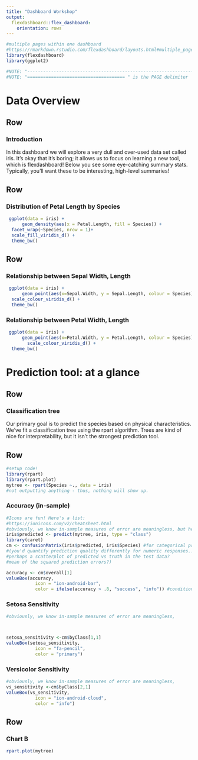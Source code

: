 ```yaml
---
title: "Dashboard Workshop"
output: 
  flexdashboard::flex_dashboard:
    orientation: rows
---
```


```r
#multiple pages within one dashboard
#https://rmarkdown.rstudio.com/flexdashboard/layouts.html#multiple_pages
library(flexdashboard)
library(ggplot2)

#NOTE: "-----------------------------------------------------------------------" is the section delimiter
#NOTE: "===================================== " is the PAGE delimiter

```
Data Overview
===================================== 

Row {data-height=200}
-----------------------------------------------------------------------

### Introduction

In this dashboard we will explore a very dull and over-used data set called iris. It's okay that it's boring; it allows us to focus on learning a new tool, which is flexdashboard! Below you see some eye-catching summary stats. Typically, you'll want these to be interesting, high-level summaries!


Row {data-height=400}
-----------------------------------------------------------------------

### Distribution of Petal Length by Species

```r
 ggplot(data = iris) +
      geom_density(aes(x = Petal.Length, fill = Species)) +
  facet_wrap(~Species, nrow = 1)+
  scale_fill_viridis_d() +
  theme_bw()

```


Row {data-height=400}
-----------------------------------------------------------------------

### Relationship between Sepal Width, Length

```r
 ggplot(data = iris) +
      geom_point(aes(x=Sepal.Width, y = Sepal.Length, colour = Species))+
  scale_colour_viridis_d() +
  theme_bw()

```

### Relationship between Petal Width, Length

```r
 ggplot(data = iris) +
      geom_point(aes(x=Petal.Width, y = Petal.Length, colour = Species))+
        scale_colour_viridis_d() +
  theme_bw()
```


Prediction tool: at a glance
===================================== 

Row {data-height=150}
-----------------------------------------------------------------------

### Classification tree

Our primary goal is to predict the species based on physical characteristics. We've fit a classification tree using the rpart algorithm. Trees are kind of nice for interpretability, but it isn't the strongest prediction tool. 

Row
-----------------------------------------------------------------------

```r
#setup code!
library(rpart)
library(rpart.plot)
mytree <- rpart(Species ~., data = iris)
#not outputting anything - thus, nothing will show up.
```

### Accuracy (in-sample)

```r
#Icons are fun! Here's a list:
#https://ionicons.com/v2/cheatsheet.html
#obviously, we know in-sample measures of error are meaningless, but here we go
iris$predicted <- predict(mytree, iris, type = "class")
library(caret)
cm <- confusionMatrix(iris$predicted, iris$Species) #for categorical prediction 
#(you'd quantify prediction quality differently for numeric responses...
#perhaps a scatterplot of predicted vs truth in the test data? 
#mean of the squared prediction errors?)

accuracy <- cm$overall[1]
valueBox(accuracy, 
           icon = "ion-android-bar",
           color = ifelse(accuracy > .8, "success", "info")) #conditional coloring!


```

### Setosa Sensitivity

```r
#obviously, we know in-sample measures of error are meaningless,



setosa_sensitivity <-cm$byClass[1,1]
valueBox(setosa_sensitivity, 
           icon = "fa-pencil",
           color = "primary")


```

### Versicolor Sensitivity

```r
#obviously, we know in-sample measures of error are meaningless,
vs_sensitivity <-cm$byClass[2,1]
valueBox(vs_sensitivity, 
           icon = "ion-android-cloud",
           color = "info")


```


Row
-----------------------------------------------------------------------
### Chart B

```r


rpart.plot(mytree)

```


